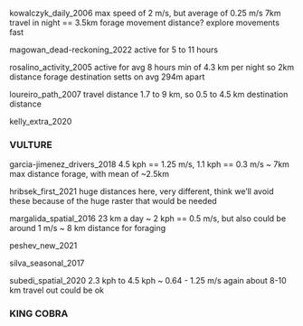 <!-- "Badgers moved with an average speed of 0.9 km/hour." that's 0.25 m/s -->
<!-- Badgers travelled, on average, 7.0 km per 24-hour peri-od (Table 1) -->
<!-- Mean DMD during the nights when badgers returned to the same sett at the end of their activity period, did not differ when compared to nights when badgers changed setts -->
<!-- In summer, when the abundance of earthworms reached its seasonal lowest level (see Kowalczyk et al. 2003b), badgers every night searched an area nearly two-fold larger than in spring, and over three times larger than in autumn (see Table 2). -->
<!-- Badgers moved more than twice as fast after the emergence and before the return to their sett than during the peak of their activity period (ANOVA: F = 4.11, P < 0.0005). When watching badgers at setts, we observed that bad- gers spent very short time around the sett, and then, as recorded by radio- tracking, they moved away fast for as long as 1-2 km. They slowed down when they reached a feeding patch. -->
<!-- The maximal speed of movement recorded for individual badgers varied from 2.5 to 7.1 km/hour, on average 4.7 ± 1.6 km/hour. -->
<!-- https://bioone.org/journals/wildlife-biology/volume-12/issue-4/0909-6396(2006)12[385:DMATUB]2.0.CO;2/Daily-movement-and-territory-use-by-badgers-Meles-meles-in/10.2981/0909-6396(2006)12[385:DMATUB]2.0.CO;2.pdf -->
kowalczyk_daily_2006
max speed of 2 m/s, but average of 0.25 m/s
7km travel in night == 3.5km forage movement distance?
explore movements fast

magowan_dead-reckoning_2022
<!-- Badgers were predominantly nocturnal, emerging from the sett close to sunset (mean first emergence time=20:12) and returning close to sunrise (mean last sett return time=06:33) (Fig. 2). The time the badgers spent above ground, outside their sett, varied from 4 h 54 min to 10 h 22 min. -->
<!-- https://link.springer.com/article/10.1186/s40317-022-00282-2#Sec9 -->
active for 5 to 11 hours

rosalino_activity_2005
<!-- Badgers were mainly nocturnal, starting activity between 0:30h before and 2:00h after sunset (in 75% of the cases), and ending it between 2:00h before and 0:30h after sunrise (in 78% of the cases). They spent on average 8.26 hours (SE = 0.29, range: 0.3-11.78) active per day (winter: 8.48h, SE = 0.53; spring: 8.43h, SE = 0.44; sum-mer: 8.43h, SE = 0.35; autumn: 7.83h, SE = 0.81), with no inactive intervals in between (Fig. 2).  -->
<!-- fig 1 and 2 of this paper are great example of the activity cycling idea -->
<!-- On average badgers travelled a minimum of 4377 m (SE = 239, range: 0-9159) per daily activity period. -->
<!-- The mean distance between setts used on consec- utive days was 294 m  -->
<!-- https://doi.org/10.1515/mamm.2005.031 -->
active for avg 8 hours
min of 4.3 km per night so 2km distance forage destination
setts on avg 294m apart

loureiro_path_2007
<!-- The total distance travelled by badgers in one night was estimated to vary from 1.69 to 9.16 km; -->
<!-- https://doi.org/10.1007/s11284-006-0325-0 -->
travel distance 1.7 to 9 km, so 0.5 to 4.5 km destination distance

kelly_extra_2020


### VULTURE

garcia-jimenez_drivers_2018
<!-- the maximum mean cumulative distance travelled was c. 42 km -->
<!-- max of 4.5km for hourly distance, mean at mid day of 1.1 km, however max of terroirtiary birds was 3km -->
<!-- near perfect 12 hour cycle -->
<!-- females showed higher flight activity than males, performing maximum distances travelled per day of 14.31 ± 28.93 km, ..., in contrast with males which travelled mean maximum day distances of 5.07 ± 6.76 km  -->
<!-- seasonality -->
4.5 kph == 1.25 m/s, 1.1 kph == 0.3 m/s
~ 7km max distance forage, with mean of ~2.5km

hribsek_first_2021
<!-- The maximum distance covered in a particular day was 122.4 km in 2012, and 80.3 km in 2013. The median daily distances varied across seasons (Table 3) with the largest values observed during the summer of 2013 but without statistically significant differences between years -->
huge distances here, very different, think we'll avoid these because of the huge raster that would be needed

margalida_spatial_2016
<!-- Non-territorial adults recorded the highest mean daily movements at 46.1 ± 41.4 km, the maximum distance travelled by a bearded vulture in one day being 259.5 km. Territorial adults moved a mean of 23.8 ± 20.9km per day but with an average maximum distance reached from the initial point per day of 8.2 ± 12km -->
<!-- Avg hourly dist. (km) between 0 and 70, most individual avgs were around 4 km/hour -->
23 km a day ~ 2 kph == 0.5 m/s, but also could be around 1 m/s
~ 8 km distance for foraging

peshev_new_2021
<!-- seasonality -->

silva_seasonal_2017
<!-- seasonality and daily cycles impact fix rates, key source of location data bias -->

subedi_spatial_2020
<!-- Mean hourly distances ranged from 2.3 +- 2.8 km for adults to 3.1 +- 4.5 km for immatures -->
<!-- daily distances ranged from 17.6 +- 14.0 km in adults to 28.2 +- 23.7 km in immatures -->
<!-- seasonality -->
2.3 kph to 4.5 kph ~ 0.64 - 1.25 m/s
again about 8-10 km travel out could be ok

 <!-- field guides are a weaker fall back for some extra details: https://www.allaboutbirds.org/news/information-seekers-roosting-black-vultures -->
 
### KING COBRA
